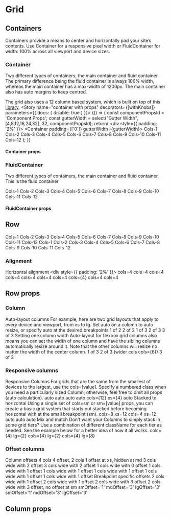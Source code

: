
<Meta title="Components/Grid" />

# Grid

## Containers

Containers provide a means to center and horizontally pad your site’s contents. Use Container for a responsive pixel
width or FluidContainer for width: 100% across all viewport and device sizes.

### Container
Two different types of containers, the main container and fluid container. The primary difference being the fluid
container is always 100% width, whereas the main container has a max-width of 1200px. The main container also has auto
margins to keep centred.

The grid also uses a 12 column based system, which is built on top of this [library](https://github.com/LoicMahieu/react-styled-flexboxgrid).
<Preview>
<Story name="container with props" decorators={[withKnobs]} parameters={{ docs: { disable: true } }}>
  {() => {
    const componentPropsId = 'Component Props';
    const gutterWidth = select("Gutter Width", [4,8,12,16,24,32], 32, componentPropsId);
    return(
      <div style={{ padding: '2%' }}>
      <Container padding={['0']} gutterWidth={gutterWidth}>
        <Row>
          <Column valign="center" halign="center"><Typography variant="body1">Cols-1</Typography></Column>
          <Column valign="center" halign="center"><Typography variant="body1">Cols-2</Typography></Column>
          <Column valign="center" halign="center"><Typography variant="body1">Cols-3</Typography></Column>
          <Column valign="center" halign="center"><Typography variant="body1">Cols-4</Typography></Column>
          <Column valign="center" halign="center"><Typography variant="body1">Cols-5</Typography></Column>
          <Column valign="center" halign="center"><Typography variant="body1">Cols-6</Typography></Column>
          <Column valign="center" halign="center"><Typography variant="body1">Cols-7</Typography></Column>
          <Column valign="center" halign="center"><Typography variant="body1">Cols-8</Typography></Column>
          <Column valign="center" halign="center"><Typography variant="body1">Cols-9</Typography></Column>
          <Column valign="center" halign="center"><Typography variant="body1">Cols-10</Typography></Column>
          <Column valign="center" halign="center"><Typography variant="body1">Cols-11</Typography></Column>
          <Column valign="center" halign="center"><Typography variant="body1">Cols-12</Typography></Column>
        </Row>
      </Container>
    </div>);
  }}
  </Story>
</Preview>

#### Container props

<Props of={Container} />

### FluidContainer

Two different types of containers, the main container and fluid container. This is the fluid container

<Preview>
  <Story name="fluid container">
    <div style={{ padding: '2%' }}>
      <FluidContainer>
        <Row>
          <Column valign="center" halign="center"><Typography variant="body1">Cols-1</Typography></Column>
          <Column valign="center" halign="center"><Typography variant="body1">Cols-2</Typography></Column>
          <Column valign="center" halign="center"><Typography variant="body1">Cols-3</Typography></Column>
          <Column valign="center" halign="center"><Typography variant="body1">Cols-4</Typography></Column>
          <Column valign="center" halign="center"><Typography variant="body1">Cols-5</Typography></Column>
          <Column valign="center" halign="center"><Typography variant="body1">Cols-6</Typography></Column>
          <Column valign="center" halign="center"><Typography variant="body1">Cols-7</Typography></Column>
          <Column valign="center" halign="center"><Typography variant="body1">Cols-8</Typography></Column>
          <Column valign="center" halign="center"><Typography variant="body1">Cols-9</Typography></Column>
          <Column valign="center" halign="center"><Typography variant="body1">Cols-10</Typography></Column>
          <Column valign="center" halign="center"><Typography variant="body1">Cols-11</Typography></Column>
          <Column valign="center" halign="center"><Typography variant="body1">Cols-12</Typography></Column>
        </Row>
      </FluidContainer>
    </div>
  </Story>
</Preview>

#### FluidContainer props

<Props of={FluidContainer} />

## Row

<Preview>
  <Story name="row">
    <div style={{ padding: '2%' }}>
      <Container>
        <Row>
          <Column valign="center" halign="center"><Typography variant="body1">Cols-1</Typography></Column>
          <Column valign="center" halign="center"><Typography variant="body1">Cols-2</Typography></Column>
          <Column valign="center" halign="center"><Typography variant="body1">Cols-3</Typography></Column>
          <Column valign="center" halign="center"><Typography variant="body1">Cols-4</Typography></Column>
          <Column valign="center" halign="center"><Typography variant="body1">Cols-5</Typography></Column>
          <Column valign="center" halign="center"><Typography variant="body1">Cols-6</Typography></Column>
          <Column valign="center" halign="center"><Typography variant="body1">Cols-7</Typography></Column>
          <Column valign="center" halign="center"><Typography variant="body1">Cols-8</Typography></Column>
          <Column valign="center" halign="center"><Typography variant="body1">Cols-9</Typography></Column>
          <Column valign="center" halign="center"><Typography variant="body1">Cols-10</Typography></Column>
          <Column valign="center" halign="center"><Typography variant="body1">Cols-11</Typography></Column>
          <Column valign="center" halign="center"><Typography variant="body1">Cols-12</Typography></Column>
        </Row>
        <Row reverse>
          <Column valign="center" halign="center"><Typography variant="body1">Cols-1</Typography></Column>
          <Column valign="center" halign="center"><Typography variant="body1">Cols-2</Typography></Column>
          <Column valign="center" halign="center"><Typography variant="body1">Cols-3</Typography></Column>
          <Column valign="center" halign="center"><Typography variant="body1">Cols-4</Typography></Column>
          <Column valign="center" halign="center"><Typography variant="body1">Cols-5</Typography></Column>
          <Column valign="center" halign="center"><Typography variant="body1">Cols-6</Typography></Column>
          <Column valign="center" halign="center"><Typography variant="body1">Cols-7</Typography></Column>
          <Column valign="center" halign="center"><Typography variant="body1">Cols-8</Typography></Column>
          <Column valign="center" halign="center"><Typography variant="body1">Cols-9</Typography></Column>
          <Column valign="center" halign="center"><Typography variant="body1">Cols-10</Typography></Column>
          <Column valign="center" halign="center"><Typography variant="body1">Cols-11</Typography></Column>
          <Column valign="center" halign="center"><Typography variant="body1">Cols-12</Typography></Column>
        </Row>
      </Container>
    </div>
  </Story>
</Preview>

### Alignment

Horizontal alignment
<Preview>
  <Story name="alignment">
    <div style={{ padding: '2%' }}>
      <Container>
        <Row>
          <Column cols={4} valign="center" halign="center"><Typography variant="body1">cols=4</Typography></Column>
          <Column cols={4} valign="center" halign="center"><Typography variant="body1">cols=4</Typography></Column>
        </Row>
        <Row justify="center">
          <Column cols={4} valign="center" halign="center"><Typography variant="body1">cols=4</Typography></Column>
          <Column cols={4} valign="center" halign="center"><Typography variant="body1">cols=4</Typography></Column>
        </Row>
        <Row justify="flex-end">
          <Column cols={4} valign="center" halign="center"><Typography variant="body1">cols=4</Typography></Column>
          <Column cols={4} valign="center" halign="center"><Typography variant="body1">cols=4</Typography></Column>
        </Row>
        <Row justify="space-around">
          <Column cols={4} valign="center" halign="center"><Typography variant="body1">cols=4</Typography></Column>
          <Column cols={4} valign="center" halign="center"><Typography variant="body1">cols={4}</Typography></Column>
        </Row>
        <Row justify="space-between">
          <Column cols={4} valign="center" halign="center"><Typography variant="body1">cols=4</Typography></Column>
          <Column cols={4} valign="center" halign="center"><Typography variant="body1">cols=4</Typography></Column>
        </Row>
      </Container>
    </div>
  </Story>
</Preview>

## Row props

<Props of={RealRow} />

### Column

<Preview>
  <Story name="columns">
    <div style={{ padding: '2%' }}>
      <Container>
        <Typography variant="h5">Auto-layout columns</Typography>
        <Typography variant="body1">
          For example, here are two grid layouts that apply to every device and viewport, from xs to lg. Set auto on
          a column to auto resize, or specify auto at the desired breakpoints
        </Typography>
        <Row>
          <Column valign="center" halign="center"><Typography variant="body1">1 of 2</Typography></Column>
          <Column valign="center" halign="center"><Typography variant="body1">2 of 2</Typography></Column>
        </Row>
        <Row>
          <Column valign="center" halign="center"><Typography variant="body1">1 of 3</Typography></Column>
          <Column valign="center" halign="center"><Typography variant="body1">2 of 3</Typography></Column>
          <Column valign="center" halign="center"><Typography variant="body1">3 of 3</Typography></Column>
        </Row>
        <Typography variant="h5">Setting one column width</Typography>
        <Typography variant="body1">
          Auto-layout for flexbox grid columns also means you can set the width of one column and have the sibling columns
          automatically resize around it.  Note that the other columns will resize no matter the width of the center
          column.
        </Typography>
        <Row>
          <Column valign="center" halign="center"><Typography variant="body1">1 of 3</Typography></Column>
          <Column cols={6} valign="center" halign="center"><Typography variant="body1">2 of 3 (wider cols cols={6})</Typography></Column>
          <Column valign="center" halign="center"><Typography variant="body1">3 of 3</Typography></Column>
        </Row>
      </Container>
    </div>
  </Story>
</Preview>

### Responsive columns

<Preview>
  <Story name="responsive columns">
    <div style={{ padding: '2%' }}>
      <Container>
        <Typography variant="h5">Responsive Columns</Typography>
        <Typography variant="body1">
          For grids that are the same from the smallest of devices to the largest, use the cols=[value].
          Specify a numbered class when you need a particularly sized Column; otherwise, feel free to omit all
          props (auto calculation).
        </Typography>
        <Row>
          <Column valign="center" halign="center"><Typography variant="body1">auto</Typography></Column>
          <Column valign="center" halign="center"><Typography variant="body1">auto</Typography></Column>
          <Column valign="center" halign="center"><Typography variant="body1">auto</Typography></Column>
          <Column valign="center" halign="center"><Typography variant="body1">auto</Typography></Column>
        </Row>
        <Row>
          <Column cols={12} xs={4} valign="center" halign="center"><Typography variant="body1">cols={12} xs={4}</Typography></Column>
          <Column valign="center" halign="center"><Typography variant="body1">auto</Typography></Column>
        </Row>
          <Typography variant="h5">Stacked to horizontal</Typography>
          <Typography variant="body1">
            Using a single set of cols=sm or sm=[value] props, you can create a basic grid system that starts out stacked before becoming horizontal with at the small breakpoint (sm).
          </Typography>
          <Row>
            <Column cols={8} xs={12} valign="center" halign="center"><Typography variant="body1">cols=8 xs=12</Typography></Column>
            <Column cols={4} xs={12} valign="center" halign="center"><Typography variant="body1">cols=4 xs=12</Typography></Column>
          </Row>
          <Row>
            <Column valign="center" halign="center"><Typography variant="body1">auto</Typography></Column>
            <Column valign="center" halign="center"><Typography variant="body1">auto</Typography></Column>
            <Column valign="center" halign="center"><Typography variant="body1">auto</Typography></Column>
          </Row>
          <Typography variant="h5">Mix and match</Typography>
          <Typography variant="body1">
            Don’t want your Columns to simply stack in some grid tiers? Use a combination of
            different className for each tier as needed. See the example below for a better idea of how it all works.
          </Typography>
          <Row>
            <Column cols={4} lg={2} valign="center" halign="center"><Typography variant="body1">cols={4} lg={2}</Typography></Column>
            <Column cols={4} lg={2} valign="center" halign="center"><Typography variant="body1">cols={4} lg={2}</Typography></Column>
            <Column cols={4} lg={8} valign="center" halign="center"><Typography variant="body1">cols={4} lg={8}</Typography></Column>
          </Row>
        </Container>
      </div>
  </Story>
</Preview>

### Offset columns

<Preview>
  <Story name="offset columns">
    <div style={{ padding: '2%' }}>
      <Container>
        <Typography variant="h5">Column offsets</Typography>
        <Row>
          <Column cols={4} md={false} offset={4} xsOffset={1} valign="center" halign="center">
            <Typography variant="body1">4 cols 4 offset, 2 cols 1 offset at xs, hidden at md</Typography>
          </Column>
        </Row>
        <Row>
          <Column cols={3} offset={2} valign="center" halign="center">
            <Typography variant="body1">3 cols wide with 2 offset</Typography>
          </Column>
          <Column cols={3} offset={2} valign="center" halign="center">
            <Typography variant="body1">3 cols wide with 2 offset</Typography>
          </Column>
        </Row>
        <Row>
          <Column cols={1} valign="center" halign="center"><Typography variant="body1">1 cols wide with 0 offset</Typography></Column>
          <Column cols={1} offset={1} valign="center" halign="center"><Typography variant="body1">1 cols wide with 1 offset</Typography></Column>
          <Column cols={1} offset={1} valign="center" halign="center"><Typography variant="body1">1 cols wide with 1 offset</Typography></Column>
          <Column cols={1} offset={1} valign="center" halign="center"><Typography variant="body1">1 cols wide with 1 offset</Typography></Column>
          <Column cols={1} offset={1} valign="center" halign="center"><Typography variant="body1">1 cols wide with 1 offset</Typography></Column>
          <Column cols={1} offset={1} valign="center" halign="center"><Typography variant="body1">1 cols wide with 1 offset</Typography></Column>
        </Row>
        <Typography variant="h5">Breakpoint specific offsets</Typography>
        <Row>
          <Column cols={2} offset={1} valign="center" halign="center"><Typography variant="body1">2 cols wide with 1 offset</Typography></Column>
          <Column cols={2} offset={1} valign="center" halign="center"><Typography variant="body1">2 cols wide with 1 offset</Typography></Column>
        </Row>
        <Row>
          <Column cols={2} offset={3} valign="center" halign="center"><Typography variant="body1">2 cols wide with 3 offset</Typography></Column>
          <Column cols={2} offset={3} xsOffset={0} smOffset={1} valign="center" halign="center"><Typography variant="body1">2 cols wide with 3 offset, no offset at sm</Typography></Column>
        </Row>
        <Row>
          <Column offset={3} xsOffset={0} valign="center" halign="center"><Typography variant="body1">smOffset=&apos;1&apos; mdOffset=&apos;3&apos; lgOffset=&apos;3&apos;</Typography></Column>
          <Column offset={3} xsOffset={0} valign="center" halign="center"><Typography variant="body1">smOffset=&apos;1&apos; mdOffset=&apos;3&apos; lgOffset=&apos;3&apos;</Typography></Column>
        </Row>
      </Container>
    </div>
  </Story>
</Preview>

## Column props

<Props of={RealCol} />
